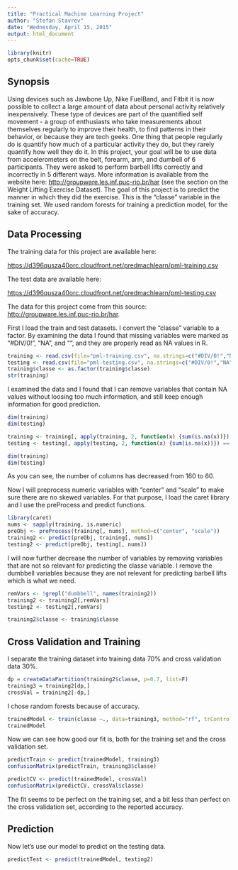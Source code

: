 ```yaml
---
title: "Practical Machine Learning Project"
author: "Stefan Stavrev"
date: "Wednesday, April 15, 2015"
output: html_document
---
```


```r
library(knitr)
opts_chunk$set(cache=TRUE)
```

## Synopsis

Using devices such as Jawbone Up, Nike FuelBand, and Fitbit it is now possible to collect a large amount of data about personal activity relatively inexpensively. These type of devices are part of the quantified self movement - a group of enthusiasts who take measurements about themselves regularly to improve their health, to find patterns in their behavior, or because they are tech geeks. One thing that people regularly do is quantify how much of a particular activity they do, but they rarely quantify how well they do it. In this project, your goal will be to use data from accelerometers on the belt, forearm, arm, and dumbell of 6 participants. They were asked to perform barbell lifts correctly and incorrectly in 5 different ways. More information is available from the website here: [http://groupware.les.inf.puc-rio.br/har](http://groupware.les.inf.puc-rio.br/har) (see the section on the Weight Lifting Exercise Dataset). The goal of this project is to predict the manner in which they did the exercise. This is the "classe" variable in the training set. We used random forests for training a prediction model, for the sake of accuracy.

## Data Processing

The training data for this project are available here: 

[https://d396qusza40orc.cloudfront.net/predmachlearn/pml-training.csv](https://d396qusza40orc.cloudfront.net/predmachlearn/pml-training.csv)

The test data are available here: 

[https://d396qusza40orc.cloudfront.net/predmachlearn/pml-testing.csv](https://d396qusza40orc.cloudfront.net/predmachlearn/pml-training.csv)

The data for this project come from this source: [http://groupware.les.inf.puc-rio.br/har](https://d396qusza40orc.cloudfront.net/predmachlearn/pml-training.csv).

First I load the train and test datasets. I convert the "classe" variable to a factor. By examining the data I found that missing variables were marked as "#DIV/0!", "NA", and "", and they are properly read as NA values in R.

```r
training <- read.csv(file="pml-training.csv", na.strings=c("#DIV/0!","NA",""), header=T, stringsAsFactors=F)
testing <- read.csv(file="pml-testing.csv", na.strings=c("#DIV/0!","NA",""), header=T, stringsAsFactors=F)
training$classe <- as.factor(training$classe)
str(training)
```

I examined the data and I found that I can remove variables that contain NA values without loosing too much information, and still keep enough information for good prediction.

```r
dim(training)
dim(testing)
```

```r
training <- training[, apply(training, 2, function(x) {sum(is.na(x))}) == 0]
testing <- testing[, apply(testing, 2, function(x) {sum(is.na(x))}) == 0]
```

```r
dim(training)
dim(testing)
```

As you can see, the number of columns has decreased from 160 to 60.

Now I will preprocess numeric variables with "center" and "scale" to make sure there are no skewed variables. For that purpose, I load the caret library and I use the preProcess and predict functions.

```r
library(caret)
nums <- sapply(training, is.numeric)
preObj <- preProcess(training[, nums], method=c("center", "scale"))
training2 <- predict(preObj, training[, nums])
testing2 <- predict(preObj, testing[, nums])
```

I will now further decrease the number of variables by removing variables that are not so relevant for predicting the classe variable. I remove the dumbbell variables because they are not relevant for predicting barbell lifts which is what we need.

```r
remVars <- !grepl("dumbbell", names(training2))
training2 <- training2[,remVars]
testing2 <- testing2[,remVars]

training2$classe <- training$classe
```

## Cross Validation and Training

I separate the training dataset into training data 70% and cross validation data 30%.

```r
dp = createDataPartition(training2$classe, p=0.7, list=F)
training3 = training2[dp,]
crossVal = training2[-dp,]
```

I chose random forests because of accuracy.

```r
trainedModel <- train(classe ~., data=training3, method="rf", trControl=trainControl(method='cv'), number=5)
trainedModel
```

Now we can see how good our fit is, both for the training set and the cross validation set.

```r
predictTrain <- predict(trainedModel, training3)
confusionMatrix(predictTrain, training3$classe)
```

```r
predictCV <- predict(trainedModel, crossVal)
confusionMatrix(predictCV, crossVal$classe)
```

The fit seems to be perfect on the training set, and a bit less than perfect on the cross validation set, according to the reported accuracy.

## Prediction

Now let's use our model to predict on the testing data.

```r
predictTest <- predict(trainedModel, testing2)
```